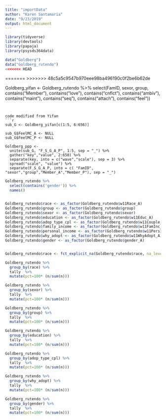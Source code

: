 ```yaml
---
title: "importData"
author: "Karen Santamaria"
date: "9/23/2019"
output: html_document
---
```


```r
library(tidyverse)
library(devtools)
library(papaja)
library(psysds364data)
```

```r
data("Goldberg")
data("Goldberg_rutendo")
<<<<<<< HEAD
```

=======
>>>>>>> 48c5a5c9547b970eee98ba496190c0f2be6b62de

Goldberg_yifan <- Goldberg_rutendo %>%
 select(FamID, sexor, group, contains("Member"), contains("love"), contains("cnflct"), contains("ambiv"), contains("maint"), contains("seq"), contains("attach"), contains("feel"))
```


code modified from Yifan 
```r
sub_G <- Goldberg_yifan[c(1:5, 6:656)]

sub_G$FeelMC_A <- NULL
sub_G$FeelMC_P <- NULL

Goldberg_ppp <- 
  unite(sub_G, "F_S_G_A_P", 1:5, sep = "_") %>%
  gather("key","value", 2:650) %>%
  separate(key, into = c("wave","scale"), sep = 3) %>%
  spread("scale", "value") %>%
  separate(F_S_G_A_P, into = c( "FamID", "sexor","group","Member_A","Member_P"), sep = "_") 

```

```r
Goldberg_rutendo %>%
  select(contains('gender')) %>%
  names()


Goldberg_rutendo$race <- as_factor(Goldberg_rutendo$w11Race_A)
Goldberg_rutendo$group <- as_factor(Goldberg_rutendo$group)
Goldberg_rutendo$sexor <- as_factor(Goldberg_rutendo$sexor)
Goldberg_rutendo$education <- as_factor(Goldberg_rutendo$w11Educ_A)
Goldberg_rutendo$adop_type_cpl <- as_factor(Goldberg_rutendo$w11Couple_A)
Goldberg_rutendo$family_income <- as_factor(Goldberg_rutendo$w11FamInc_A)
Goldberg_rutendo$personal_income <- as_factor(Goldberg_rutendo$w11PersInc_A)
Goldberg_rutendo$why_adopt <- as_factor(Goldberg_rutendo$w11WhyAdopt_A)
Goldberg_rutendo$gender <- as_factor(Goldberg_rutendo$gender_A)


Goldberg_rutendo$race <- fct_explicit_na(Goldberg_rutendo$race, na_level = "(Missing)")

Goldberg_rutendo %>%
  group_by(race) %>%
  tally  %>%
  mutate(pct=100* (n/sum(n)))

Goldberg_rutendo %>%
  group_by(sexor) %>%
  tally  %>%
  mutate(pct=100* (n/sum(n)))

Goldberg_rutendo %>%
  group_by(group) %>%
  tally  %>%
  mutate(pct=100* (n/sum(n)))

Goldberg_rutendo %>%
  group_by(education) %>%
  tally  %>%
  mutate(pct=100* (n/sum(n)))

Goldberg_rutendo %>%
  group_by(adop_type_cpl) %>%
  tally  %>%
  mutate(pct=100* (n/sum(n)))

Goldberg_rutendo %>%
  group_by(why_adopt) %>%
  tally  %>%
  mutate(pct=100* (n/sum(n)))

Goldberg_rutendo %>%
  group_by(gender) %>%
  tally  %>%
  mutate(pct=100* (n/sum(n)))
```

